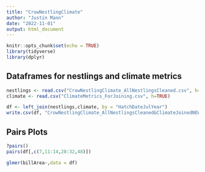 ```yaml
---
title: "CrowNestlingClimate"
author: "Justin Mann"
date: "2022-11-01"
output: html_document
---
```


```r
knitr::opts_chunk$set(echo = TRUE)
library(tidyverse)
library(dplyr)
```

## Dataframes for nestlings and climate metrics

```r
nestlings <- read.csv("CrowNestlingClimate_AllNestlingsCleaned.csv", h=TRUE)
climate <- read.csv("ClimateMetrics_ForJoining.csv", h=TRUE)
```

```r
df <- left_join(nestlings,climate, by = "HatchDateJulYear")
write.csv(df, "CrowNestlingClimate_AllNestlingsCleaned&ClimateJoinedNEW.csv")
```


## Pairs Plots

```r
?pairs()
pairs(df[,c(7,11:14,28:32,48)])
```

```r
glmer(billArea~,data = df)
```

